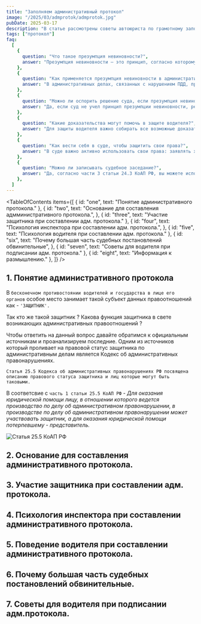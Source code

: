 ```yaml
---
title: "Заполняем административный протокол"
image: "/2025/03/admprotok/admprotok.jpg"
pubDate: 2025-03-17
description: "В статье рассмотрены советы автоюриста по грамотному заполнению водителем административного протокола."
tags: ["протокол"]
faq:
  [
    {
      question: "Что такое презумпция невиновности?",
      answer: "Презумпция невиновности — это принцип, согласно которому лицо считается невиновным, пока его вина не будет доказана в суде. Этот принцип закреплен в Конституции РФ и КоАП РФ.",
    },
    {
      question: "Как применяется презумпция невиновности в административных делах?",
      answer: "В административных делах, связанных с нарушением ПДД, презумпция невиновности требует, чтобы вина водителя была доказана. Однако на практике суды часто игнорируют этот принцип.",
    },
    {
      question: "Можно ли оспорить решение суда, если презумпция невиновности не была соблюдена?",
      answer: "Да, если суд не учел принцип презумпции невиновности, решение можно обжаловать в вышестоящей инстанции, предоставив доказательства нарушения этого принципа.",
    },
    {
      question: "Какие доказательства могут помочь в защите водителя?",
      answer: "Для защиты водителя важно собирать все возможные доказательства: фото, видео, показания свидетелей, результаты экспертиз и другие документы, подтверждающие невиновность.",
    },
    {
      question: "Как вести себя в суде, чтобы защитить свои права?",
      answer: "В суде важно активно использовать свои права: заявлять ходатайства, требовать проверки доказательств и настаивать на соблюдении принципа презумпции невиновности.",
    },
    {
      question: "Можно ли записывать судебное заседание?",
      answer: "Да, согласно части 3 статьи 24.3 КоАП РФ, вы можете использовать диктофон для фиксации судебного процесса, что может помочь в случае обжалования решения.",
    },
  ]
---
```



<TableOfContents
  items={[
    { id: "one", text: "Понятие административного протокола." },
    {
      id: "two",
      text: "Основание для составления адмминистративного протокола.",
    },
    { id: "three", text: "Участие защитника при составлении адм. протокола." },
    {
      id: "four",
      text: "Психология инспектора при составлении адм. протокола.",
    },
    { id: "five", text: "Психология водителя при составлении адм. протокола." },
    {
      id: "six",
      text: "Почему большая часть судебных постановлений обвинительные",
    },
    { id: "seven", text: "Советы для водителя при подписании адм. протокола." },
    { id: "eight", text: "Информация к размышлению." },
  ]}
/>

<section class="article-section" id="one">

## 1. Понятие административного протокола

В `бесконечном противостоянии водителей и государства в лице его органов` особое место занимает такой субъект данных правоотношений как - `'ЗАЩИТНИК'.`

Так кто же такой защитник ? Какова функция защитника в свете возникающих административных правоотношений ?

Чтобы ответить на данный вопрос давайте обратимся к официальным источникам и проанализируем последние. Одним из источников который проливает на правовой статус защитника по административным делам является Кодекс об административных правонарушениях.

`Статья 25.5 Кодекса об административных правонарушениях РФ посвящена описанию правового статуса защитника и лиц которые могут быть таковыми.`

В соответсвие с `часть 1 статьи 25.5 КоАП РФ` - _Для оказания юридической помощи лицу, в отношении которого ведется производство по делу об административном правонарушении, в производстве по делу об административном правонарушении может участвовать защитник, а для оказания юридической помощи потерпевшему - представитель._

<Image
  src="/2025/03/admprotok/st_25.5.jpg"
  alt="Статья 25.5 КоАП РФ"
  counter={1}
/>

</section>

<section class="article-section" id="two">

## 2. Основание для составления административного протокола.

</section>

<section class="article-section" id="three">

## 3. Участие защитника при составлении адм. протокола.

</section>

<section class="article-section" id="four">

## 4. Психология инспектора при составлении административного протокола.

</section>

<section class="article-section" id="five">

## 5. Поведение водителя при составлении административного протокола.

</section>

<section class="article-section" id="six">

## 6. Почему большая часть судебных постановлений обвинительные.

</section>

<section class="article-section" id="seven">

## 7. Советы для водителя при подписании адм.протокола.

</section>
